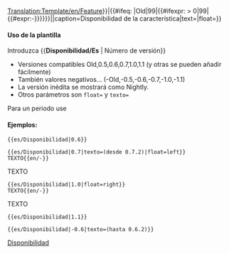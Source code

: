 <noinclude>[[Translation:Template/en/Feature]]</noinclude><noinclude></noinclude><includeonly>{{en/VersionBox|{{#ifeq: {{{1|}}}|Old|0|{{#ifexpr: {{{1|}}} < 0|0|{{{1|}}}}}}}|{{#ifeq: {{{1|}}}|Old|99|{{#ifexpr: {{{1|}}} > 0|99|{{#expr:-{{{1|}}}}}}}}}||caption=Disponibilidad de la característica|text={{{texto|}}}|float={{{float|}}}}}</includeonly><noinclude>

====Uso de la plantilla====
Introduzca <nowiki>{{</nowiki>'''Disponibilidad/Es'''<nowiki> | Número de versión}}</nowiki>
*Versiones compatibles Old,0.5,0.6,0.7,1.0,1.1 (y otras se pueden añadir fácilmente)
*También valores negativos... (-Old,-0.5,-0.6,-0.7,-1.0,-1.1)
*La versión inédita se mostrará como Nightly.
*Otros parámetros son <code>float=</code> y <code>texto=</code>
Para un periodo use {{en/S|Disponibilidad_periodo/Es}}

====Ejemplos:====
<pre>{{es/Disponibilidad|0.6}}</pre>
{{es/Disponibilidad|0.6}}
<pre>{{es/Disponibilidad|0.7|texto=(desde 0.7.2)|float=left}}
TEXTO{{en/-}}</pre>
{{es/Disponibilidad|0.7|texto=(desde 0.7.2)|float=left}}
TEXTO{{en/-}}
<pre>{{es/Disponibilidad|1.0|float=right}}
TEXTO{{en/-}}</pre>
{{es/Disponibilidad|1.0|float=right}}
TEXTO{{en/-}}
<pre>{{es/Disponibilidad|1.1}}</pre>
{{es/Disponibilidad|1.1}}
<pre>{{es/Disponibilidad|-0.6|texto=(hasta 0.6.2)}}</pre>
{{es/Disponibilidad|-0.6|texto=(hasta 0.6.2)}}


[[Category:es/Plantillas|Disponibilidad]]
</noinclude>